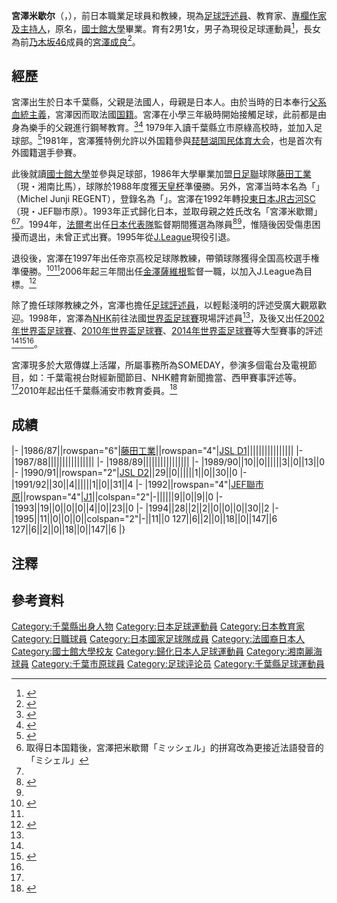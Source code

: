 {{noteTA
|G1=足球
|G2=JLeague
}}
{{Infobox football biography
|name = 宮澤米歇尔<br><small>{{lang|ja|宮澤ミシェル}}</small>
|image = File:ビジネスフラッシュ_2ndStage～企業が輝くとき～（さくらライフグループ）宮澤ミシェル_16s.jpg
|birth_date = {{Birth date and age|1963|7|14}}
|height = {{height|m=1.77|precision=0}}
|cityofbirth = [[千葉縣|千葉縣]]
|countryofbirth = [[日本|日本]]
|currentclub = 已退役
|position = [[後衛_(足球)|後衛]]
|years1 = 1986-1992
|clubs1 = [[湘南比馬|藤田工業]]
|caps(goals)1 = 　74　（4）
|years2 = 1992-1995 
|clubs2 = [[市原千葉JEF聯|JEF聯市原]]
|caps(goals)2 = 　83　（2）
|nationalyears = 1994
|nationalteam = [[日本國家足球隊|日本]]
|nationalcaps(goals) = 　　－
|manageryears1 = 1997
|managerclubs1 = 帝京高校
|manageryears2 = 2006-2009
|managerclubs2 = [[金澤薩維根|金澤薩維根]]
}}

{{japanese|宮澤ミシェル|みやざわ ミシェル|Miyazawa Michel}}
'''宮澤米歇尔'''（{{jpn|j=宮澤ミシェル|rm=Miyazawa Michel}}，{{Bd|1963年|7月14日||}}），前日本職業足球員和教練，現為[[體育評述員|足球評述員]]、教育家、[[日本電視藝人|專欄作家及主持人]]，原名{{lang|fr|Michel Junji REGENT}}，[[國士館大學|國士館大學]]畢業。育有2男1女，男子為現役足球運動員{{link-ja|宮澤勇樹}}<ref>{{cite news|url=https://web.gekisaka.jp/news/detail/?117510-122026-fl/|script-title=ja:J2松本、宮澤ミシェル氏の長男・勇樹の加入を発表|language=ja|publisher=[[講談社|講談社]]|newspaper=ゲキサカ|date=2013-07-19|accessdate=2018-11-06|archive-date=2022-05-14|archive-url=https://web.archive.org/web/20220514110108/https://web.gekisaka.jp/news/detail/?117510-122026-fl%2F}}</ref>，長女為前[[乃木坂46|乃木坂46]]成員的[[宮澤成良|宮澤成良]]<ref>{{cite web|url=http://www.oricon.co.jp/news/movie/2021883/full/|script-title=ja:乃木坂46宮澤成良、FC東京題材舞台に挑戦　原博実氏長男と共演|language=ja|publisher=[[Oricon|Oricon]]|date=2018-02-21|accessdate=2013-07-03|archive-date=2013-07-18|archive-url=https://web.archive.org/web/20130718222628/http://www.oricon.co.jp/news/movie/2021883/full/|dead-url=no}}</ref>。

== 經歷 ==
宮澤出生於日本千葉縣，父親是法國人，母親是日本人。由於当時的日本奉行[[血統主義|父系血統主義]]，宮澤因而取法國[[国籍|国籍]]。宮澤在小學三年級時開始接觸足球，此前都是由身為樂手的父親進行鋼琴教育。<ref>{{cite web|url=http://www.idream-jp.com/yume/096.php|script-title=ja:サッカーを愛して止まないあの人の『ゆめのはなし』：No.096 サッカー解説者「宮澤ミシェル」|language=ja|publisher=[[駿河銀行|駿河銀行]]|date=2012|accessdate=2018-11-06|archive-date=2018-11-06|archive-url=https://web.archive.org/web/20181106005004/http://www.idream-jp.com/yume/096.php|dead-url=yes}}</ref><ref>{{cite news|url=https://wpb.shueisha.co.jp/news/sports/2018/09/03/106996/|script-title=ja:宮澤ミシェルがフランス人の父から教わったサッカー選手として大切なこと|newspaper=週刊PLAYBOY新聞|publisher=[[集英社|集英社]]|language=ja|date=2018-03-12|accessdate=2013-07-03|archive-date=2018-11-06|archive-url=https://web.archive.org/web/20181106005043/https://wpb.shueisha.co.jp/news/sports/2018/09/03/106996/|dead-url=no}}</ref> 1979年入讀千葉縣立市原綠高校時，並加入足球部。<ref>{{cite news|url=https://gendai.ismedia.jp/articles/-/51753|script-title=ja:宮澤ミシェル「もしも暴れん坊の僕が、この本に出会っていなければ」|newspaper=現代ビジネス|publisher=講談社|language=ja|date=2017-05-20|accessdate=2013-07-03|archive-date=2017-05-23|archive-url=https://web.archive.org/web/20170523042937/http://gendai.ismedia.jp/articles/-/51753|dead-url=no}}</ref>1981年，宮澤獲特例允許以外国籍參與[[国民体育大会|琵琶湖国民体育大会]]，也是首次有外國籍選手參賽。

此後就讀[[國士館大學|國士館大學]]並參與足球部，1986年大學畢業加盟[[日本足球聯盟|日足聯]]球隊[[湘南比馬|藤田工業]]（現・湘南比馬），球隊於1988年度獲[[天皇杯|天皇杯]]準優勝。另外，宮澤当時本名為「{{lang|ja|ミシェル・ジュンジ・レジャン}}」（Michel Junji REGENT），登錄名為「{{lang|ja|ミッシェル}}」。宮澤在1992年轉投[[市原千葉JEF聯|東日本JR古河SC]]（現・JEF聯市原）。1993年正式歸化日本，並取母親之姓氏改名「宮澤米歇爾」<ref group="注">取得日本国籍後，宮澤把米歇爾「ミッシェル」的拼寫改為更接近法語發音的「ミシェル」</ref><ref name="gekisaka-143086"/>。1994年，[[保羅·羅伯托·法爾考|法爾考]]出任[[日本國家男子足球隊|日本代表隊]]監督期間獲選為隊員<ref name="gekisaka-143086">{{cite web|script-title=ja:7月14日 今日のバースデー|trans_title=7月14日 今日生日的明星|publisher=[[講談社|講談社]]|newspaper=ゲキサカ|url=http://web.gekisaka.jp/news/detail/?143086-143086-fl|language=ja|date=2014-07-14|accessdate=2014-08-04|archive-date=2014-08-08|archive-url=https://web.archive.org/web/20140808043950/http://web.gekisaka.jp/news/detail/?143086-143086-fl|dead-url=no}}</ref><ref name="tokorozawa"/>，惟隨後因受傷患困擾而退出，未曾正式出賽。1995年從[[日本職業足球聯盟|J.League]]現役引退。

退役後，宮澤在1997年出任帝京高校足球隊教練，帶領球隊獲得全国高校選手権準優勝。<ref name="sbrain">{{cite web|title=講師一覽 - 宮澤ミシェル プロフィール|publisher=System Brain|url=http://www.sbrain.co.jp/keyperson/K-7973.htm|language=ja|accessdate=2014-08-04|archive-date=2014-08-08|archive-url=https://web.archive.org/web/20140808051744/http://www.sbrain.co.jp/keyperson/K-7973.htm|dead-url=no}}</ref><ref name="tokorozawa"/>2006年起三年間出任[[金澤薩維根|金澤薩維根]]監督一職，以加入J.League為目標。<ref>{{cite news|url=https://web.gekisaka.jp/news/detail/?117510-122026-fl/|script-title=ja:Jを目指せ! by 木次成夫：第79回　北信越5節　ツエーゲン金沢「5連勝」で首位!|language=ja|publisher=[[講談社|講談社]]|newspaper=ゲキサカ|author=木次成夫|date=2008-05-28|accessdate=2018-11-06|archive-date=2022-05-14|archive-url=https://web.archive.org/web/20220514110108/https://web.gekisaka.jp/news/detail/?117510-122026-fl%2F}}</ref>

除了擔任球隊教練之外，宮澤也擔任[[體育評述員|足球評述員]]，以輕鬆淺明的評述受廣大觀眾歡迎。1998年，宮澤為[[日本放送協会|NHK]]前往法國[[1998年世界盃足球賽|世界盃足球賽]]現場評述員<ref name="sbrain"/>，及後又出任[[2002年世界盃足球賽|2002年世界盃足球賽]]、[[2010年世界盃足球賽|2010年世界盃足球賽]]、[[2014年世界盃足球賽|2014年世界盃足球賽]]等大型賽事的評述<ref name="sbrain"/><ref>{{cite web|title=2014 FIFA ワールドカップ　直前スペシャルインタビュー|publisher=[[日經新聞|日経テレコン]]|url=http://t21.nikkei.co.jp/public/support/interview2014/|language=ja|date=2014-05-21|accessdate=2014-08-04|archive-date=2014-08-10|archive-url=https://web.archive.org/web/20140810144948/http://t21.nikkei.co.jp/public/support/interview2014/|dead-url=no}}</ref><ref name="tokorozawa"/>。

宮澤現多於大眾傳媒上活躍，所屬事務所為SOMEDAY，參演多個電台及電視節目，如：千葉電視台財經新聞節目、NHK體育新聞擔當、西甲賽事評述等。<ref name="tokorozawa"/>2010年起出任千葉縣浦安市教育委員。<ref name="tokorozawa">{{cite pressrelease|url=http://hojinkai.zenkokuhojinkai.or.jp/tokorozawa/files/2018/01/%E9%9D%92%E5%B0%91%E5%B9%B4.pdf|script-title=ja:第18回青少年健全育成特別講演会|publisher=（社）所沢法人会|language=ja|date=2018-02-07|accessdate=20158-11-06}}{{Dead link|date=2019年5月 |bot=InternetArchiveBot |fix-attempted=yes }}</ref>

==成績==
{{Football player club statistics 1|YYN}}
{{Football player club statistics 2|JPN|YYN}}
|-
|1986/87||rowspan="6"|[[湘南比馬|藤田工業]]||rowspan="4"|[[日本足球聯賽_(1992年以前)|JSL D1]]||||||||||||||||
|-
|1987/88||||||||||||||||
|-
|1988/89||||||||||||||||
|-
|1989/90||10||0||||||3||0||13||0
|-
|1990/91||rowspan="2"|[[日本足球聯賽_(1992年以前)|JSL D2]]||29||0||||||1||0||30||0
|-
|1991/92||30||4||||||1||0||31||4
|-
|1992||rowspan="4"|[[市原千葉JEF聯|JEF聯市原]]||rowspan="4"|[[日本職業足球甲級聯賽|J1]]||colspan="2"|-||||||9||0||9||0
|-
|1993||19||0||0||0||4||0||23||0
|-
|1994||28||2||2||0||0||0||30||2
|-
|1995||11||0||0||0||colspan="2"|-||11||0
{{Football player club statistics 3|1|JPN}}127||6||2||0||18||0||147||6
{{Football player club statistics 5}}127||6||2||0||18||0||147||6
|}

== 注釋 ==
{{Reflist|group="注"}}

== 參考資料 ==
{{Reflist}}

[[Category:千葉縣出身人物|Category:千葉縣出身人物]]
[[Category:日本足球運動員|Category:日本足球運動員]]
[[Category:日本教育家|Category:日本教育家]]
[[Category:日職球員|Category:日職球員]]
[[Category:日本國家足球隊成員|Category:日本國家足球隊成員]]
[[Category:法國裔日本人|Category:法國裔日本人]]
[[Category:國士館大學校友|Category:國士館大學校友]]
[[Category:歸化日本人足球運動員|Category:歸化日本人足球運動員]]
[[Category:湘南麗海球員|Category:湘南麗海球員]]
[[Category:千葉市原球員|Category:千葉市原球員]]
[[Category:足球评论员|Category:足球评论员]]
[[Category:千葉縣足球運動員|Category:千葉縣足球運動員]]